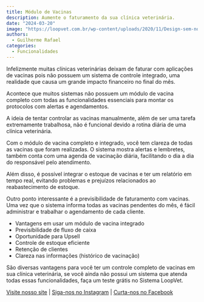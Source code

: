 ---
title: Módulo de Vacinas
description: Aumente o faturamento da sua clínica veterinária.
date: "2024-03-20"
image: "https://loopvet.com.br/wp-content/uploads/2020/11/Design-sem-nome-3.jpg"
authors:
  - Guilherme Rafael
categories:
  - Funcionalidades
---

Infelizmente muitas clínicas veterinárias deixam de faturar com aplicações de vacinas pois não possuem um sistema de controle integrado, uma realidade que causa um grande impacto financeiro no final do mês.

Acontece que muitos sistemas não possuem um módulo de vacina completo com todas as funcionalidades essenciais para montar os protocolos com alertas e agendamentos.

A ideia de tentar controlar as vacinas manualmente, além de ser uma tarefa extremamente trabalhosa, não é funcional devido a rotina diária de uma clínica veterinária.

Com o módulo de vacina completo e integrado, você tem clareza de todas as vacinas que foram realizadas. O sistema mostra alertas e lembretes, também conta com uma agenda de vacinação diária, facilitando o dia a dia do responsável pelo atendimento.

Além disso, é possível integrar o estoque de vacinas e ter um relatório em tempo real, evitando problemas e prejuízos relacionados ao reabastecimento de estoque.

Outro ponto interessante é a previsibilidade de faturamento com vacinas. Uma vez que o sistema informa todas as vacinas pendentes do mês, é fácil administrar e trabalhar o agendamento de cada cliente.


- Vantagens em usar um módulo de vacina integrado
- Previsibilidade de fluxo de caixa
- Oportunidade para Upsell
- Controle de estoque eficiente
- Retenção de clientes
- Clareza nas informações (histórico de vacinação)

São diversas vantagens para você ter um controle completo de vacinas em sua clínica veterinária, se você ainda não possui um sistema que atenda todas essas funcionalidades, faça um teste grátis no Sistema LoopVet.

[Visite nosso site](https://www.loopvet.com.br) | [Siga-nos no Instagram](https://www.instagram.com/loopvet) | [Curta-nos no Facebook](https://www.facebook.com/loopvet)


